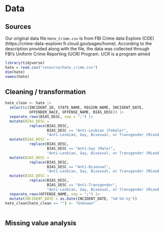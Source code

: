 # Data

## Sources

Our original data file `Hate_Crime.csv` is from FBI Crime data Explore (CDE) (https://crime-data-explorer.fr.cloud.gov/pages/home). According to the description provided along with the file, the data was collected through FBI’s Uniform Crime Reporting (UCR) Program. UCR is a program aimed 
```r
library(tidyverse)
hate = read.csv("resource/hate_crime.csv")
dim(hate)
names(hate)
```

## Cleaning / transformation


```r
hate_clean <- hate |>
  select(c(INCIDENT_ID, STATE_NAME, REGION_NAME, INCIDENT_DATE,
           OFFENDER_RACE, OFFENSE_NAME, BIAS_DESC)) |>
  separate_rows(BIAS_DESC, sep = ";") |>
  mutate(BIAS_DESC =
           replace(BIAS_DESC, 
                   BIAS_DESC == "Anti-Lesbian (Female)",
                   "Anti-Lesbian, Gay, Bisexual, or Transgender (Mixed Group)")) |>
  mutate(BIAS_DESC =
           replace(BIAS_DESC, 
                   BIAS_DESC == "Anti-Gay (Male)",
                   "Anti-Lesbian, Gay, Bisexual, or Transgender (Mixed Group)")) |>
  mutate(BIAS_DESC =
           replace(BIAS_DESC, 
                   BIAS_DESC == "Anti-Bisexual",
                   "Anti-Lesbian, Gay, Bisexual, or Transgender (Mixed Group)")) |>
  mutate(BIAS_DESC =
           replace(BIAS_DESC, 
                   BIAS_DESC == "Anti-Transgender",
                   "Anti-Lesbian, Gay, Bisexual, or Transgender (Mixed Group)")) |>
  separate_rows(OFFENSE_NAME, sep = ";") |>
  mutate(INCIDENT_DATE = as.Date(INCIDENT_DATE, "%d-%b-%y"))
hate_clean[hate_clean == ""] <- "Unknown"
  
```

## Missing value analysis
